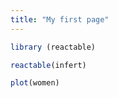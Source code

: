 ```yaml
---
title: "My first page"
---
```


```r
library (reactable)
```

```r
reactable(infert)
```

```r
plot(women)
```


